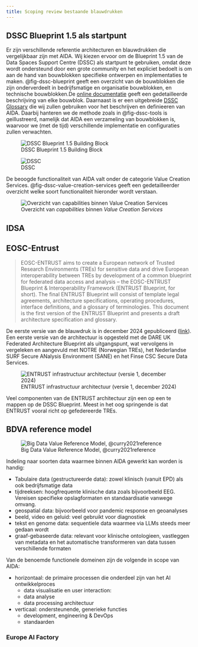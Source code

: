 ```yaml
---
title: Scoping review bestaande blauwdrukken
---
```


## DSSC Blueprint 1.5 als startpunt

Er zijn verschillende referentie architecturen en blauwdrukken die vergelijkbaar zijn met AIDA. Wij kiezen ervoor om de Blueprint 1.5 van de Data Spaces Support Centre (DSSC) als startpunt te gebruiken, omdat deze wordt ondersteund door een grote community en het expliciet bedoelt is om aan de hand van bouwblokken specifieke ontwerpen en implementaties te maken. @fig-dssc-blueprint geeft een overzicht van de bouwblokken die zijn onderverdeelt in bedrijfsmatige en organisatie bouwblokken, en technische bouwblokken.De [online documentatie](https://dssc.eu/space/bv15e/766061169/Data+Spaces+Blueprint+v1.5+-+Home) geeft een gedetailleerde beschrijving van elke bouwblok. Daarnaast is er een uitgebreide [DSSC Glossary](https://dssc.eu/space/bv15e/766061530/Introduction+-+DSSC+Glossary) die wij zullen gebruiken voor het beschrijven en definieeren van AIDA. Daarbij hanteren we de methode zoals in @fig-dssc-tools is geillustreerd, namelijk dat AIDA een verzameling van bouwblokken is, waarvoor we (met de tijd) verschillende implementatie en configuraties zullen verwachten. 

![DSSC Blueprint 1.5 Building Block](/images/dssc-blueprint-building-blocks.png){#fig-dssc-blueprint}

 ![DSSC ](/images/dssc-blueprint-tools.png){#fig-dssc-tools}

De beoogde functionaliteit van AIDA valt onder de categorie Value Creation Services. @fig-dssc-value-creation-services geeft een gedetailleerder overzicht welke soort functionaliteit hieronder wordt verstaan.

![Overzicht van _capabilities_ binnen _Value Creation Services_](https://dssc.eu/download/attachments/766070344/image-20240828-092041.png){#fig-dssc-value-creation-services}

## IDSA 


## EOSC-Entrust

> EOSC-ENTRUST aims to create a European network of Trusted Research Environments (TREs) for sensitive data and drive European interoperability between TREs by development of a common blueprint for federated data access and analysis – the EOSC-ENTRUST Blueprint & Interoperability Framework (ENTRUST Blueprint, for short). The final ENTRUST Blueprint will consist of template legal agreements, architecture specifications, operating procedures, interface definitions, and a glossary of terminologies. This document is the first version of the ENTRUST Blueprint and presents a draft architecture specification and glossary.

De eerste versie van de blauwdruk is in december 2024 gepubliceerd ([link](/resources/EOSC-ENTRUST_D13.4-blueprint-v1.pdf)). Een eerste versie van de architectuur is opgesteld met de DARE UK Federated Architecture Blueprint als uitgangspunt, wat vervolgens in vergeleken en aangevuld met NOTRE (Norwegian TREs), het Nederlandse SURF Secure ANalysis Environment (SANE) en het Finse CSC Secure Data Services.

![ENTRUST infrastructuur architectuur (versie 1, december 2024)](/images/entrust-architecture.png)

Veel componenten van de ENTRUST architectuur zijn een op een te mappen op de DSSC Blueprint. Meest in het oog springende is dat ENTRUST vooral richt op gefedereerde TREs.


## BDVA reference model

![Big Data Value Reference Model, @curry2021reference](/images/bdv-reference-model.png){#fig-bdv-reference-model}

Indeling naar soorten data waarmee binnen AIDA gewerkt kan worden is handig:

- Tabulaire data (gestructureerde data): zowel klinisch (vanuit EPD) als ook bedrijfsmatige data
- tijdreeksen: hoogfrequente klinische data zoals bijvoorbeeld EEG. Vereisen specifieke opslagformaten en standaardisatie vanwege omvang.
- geospatial data: bijvoorbeeld voor pandemic response en geoanalyses
- beeld, video en geluid: veel gebruikt voor diagnostiek
- tekst en genome data: sequentiele data waarmee via LLMs steeds meer gedaan wordt
- graaf-gebaseerde data: relevant voor klinische ontologieen, vastleggen van metadata en het automatische transformeren van data tussen verschillende formaten

Van de benoemde functionele domeinen zijn de volgende in scope van AIDA:

- horizontaal: de primaire processen die onderdeel zijn van het AI ontwikkelproces
  - data visualisatie en user interaction: 
  - data analyse
  - data processing architectuur
- verticaal: ondersteunende, generieke functies
  - development, engineering & DevOps
  - standaarden


### Europe AI Factory

